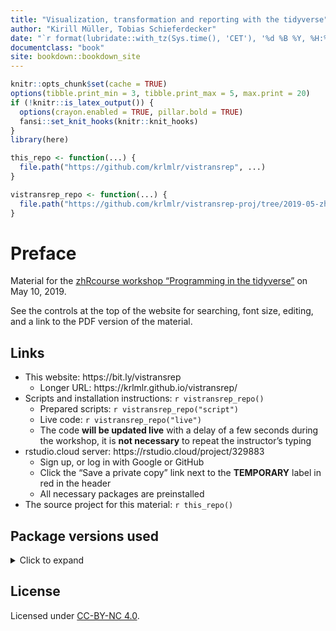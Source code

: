 ```yaml
---
title: "Visualization, transformation and reporting with the tidyverse"
author: "Kirill Müller, Tobias Schieferdecker"
date: "`r format(lubridate::with_tz(Sys.time(), 'CET'), '%d %B %Y, %H:%M %Z')`"
documentclass: "book"
site: bookdown::bookdown_site
---
```


```r
knitr::opts_chunk$set(cache = TRUE)
options(tibble.print_min = 3, tibble.print_max = 5, max.print = 20)
if (!knitr::is_latex_output()) {
  options(crayon.enabled = TRUE, pillar.bold = TRUE)
  fansi::set_knit_hooks(knitr::knit_hooks)
}
library(here)

this_repo <- function(...) {
  file.path("https://github.com/krlmlr/vistransrep", ...)
}

vistransrep_repo <- function(...) {
  file.path("https://github.com/krlmlr/vistransrep-proj/tree/2019-05-zhr", ...)
}
```


# Preface {-}

Material for the [zhRcourse workshop "Programming in the tidyverse"](https://www.zhrcourses.uzh.ch/en/programm2019/tidyverse.html) on May 10, 2019.

See the controls at the top of the website for searching, font size, editing, and a link to the PDF version of the material.

## Links {-}

- This website: https://bit.ly/vistransrep
    - Longer URL: https://krlmlr.github.io/vistransrep/

- Scripts and installation instructions: `r vistransrep_repo()`
    - Prepared scripts: `r vistransrep_repo("script")`
    - Live code: `r vistransrep_repo("live")`
    - The code **will be updated live** with a delay of a few seconds during the workshop, it is **not necessary** to repeat the instructor's typing

- rstudio.cloud server: https://rstudio.cloud/project/329883
    - Sign up, or log in with Google or GitHub
    - Click the "Save a private copy" link next to the **TEMPORARY** label in red in the header
    - All necessary packages are preinstalled

- The source project for this material: `r this_repo()`

## Package versions used {-}

<details><summary>Click to expand</summary>

```r
library(tidyverse)
library(here)
```

```r
withr::with_options(list(width = 80), print(sessioninfo::session_info()))
```

</details>

## License {-}

Licensed under [CC-BY-NC 4.0](https://creativecommons.org/licenses/by-nc/4.0/).

